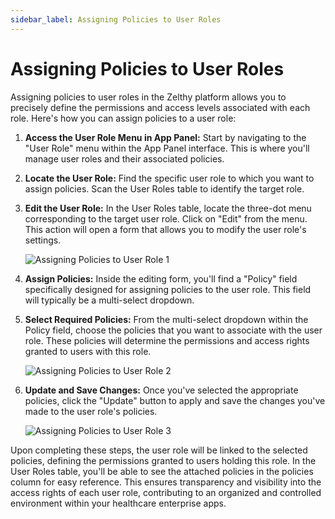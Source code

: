 ```yaml
---
sidebar_label: Assigning Policies to User Roles
---
```


# Assigning Policies to User Roles

Assigning policies to user roles in the Zelthy platform allows you to precisely define the permissions and access levels associated with each role. Here's how you can assign policies to a user role:

1. **Access the User Role Menu in App Panel:**
   Start by navigating to the "User Role" menu within the App Panel interface. This is where you'll manage user roles and their associated policies.

2. **Locate the User Role:**
   Find the specific user role to which you want to assign policies. Scan the User Roles table to identify the target role.

3. **Edit the User Role:**
   In the User Roles table, locate the three-dot menu corresponding to the target user role. Click on "Edit" from the menu. This action will open a form that allows you to modify the user role's settings.

   ![Assigning Policies to User Role 1](/img/user-roles/assigning-policies-to-user-roles1.png)

4. **Assign Policies:**
   Inside the editing form, you'll find a "Policy" field specifically designed for assigning policies to the user role. This field will typically be a multi-select dropdown.

5. **Select Required Policies:**
   From the multi-select dropdown within the Policy field, choose the policies that you want to associate with the user role. These policies will determine the permissions and access rights granted to users with this role.

   ![Assigning Policies to User Role 2](/img/user-roles/assigning-policies-to-user-roles2.png)

6. **Update and Save Changes:**
   Once you've selected the appropriate policies, click the "Update" button to apply and save the changes you've made to the user role's policies.

   ![Assigning Policies to User Role 3](/img/user-roles/assigning-policies-to-user-roles3.png)

Upon completing these steps, the user role will be linked to the selected policies, defining the permissions granted to users holding this role. In the User Roles table, you'll be able to see the attached policies in the policies column for easy reference. This ensures transparency and visibility into the access rights of each user role, contributing to an organized and controlled environment within your healthcare enterprise apps.
